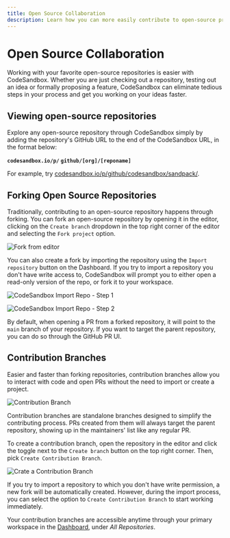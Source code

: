 ```yaml
---
title: Open Source Collaboration
description: Learn how you can more easily contribute to open-source projects with CodeSandbox.
---
```



# Open Source Collaboration

Working with your favorite open-source repositories is easier with CodeSandbox. Whether you are just checking out a repository, testing out an idea or formally proposing a feature, CodeSandbox can eliminate tedious steps in your process and get you working on your ideas faster.

## Viewing open-source repositories

Explore any open-source repository through CodeSandbox simply by adding the repository's GitHub URL to the end of the CodeSandbox URL, in the format below:

<Callout emoji="">**`codesandbox.io/p/` `github/[org]/[reponame]`**</Callout>

For example, try [codesandbox.io/p/github/codesandbox/sandpack/](https://codesandbox.io/p/github/codesandbox/sandpack).

## Forking Open Source Repositories

Traditionally, contributing to an open-source repository happens through forking. You can fork an open-source repository by opening it in the editor, clicking on the `Create branch` dropdown in the top right corner of the editor and selecting the `Fork project` option.

![Fork from editor](../images/fork-repo-from-editor.jpg)

You can also create a fork by importing the repository using the `Import repository` button on the Dashboard. If you try to import a repository you don't have write access to, CodeSandbox will prompt you to either open a read-only version of the repo, or fork it to your workspace.

![CodeSandbox Import Repo - Step 1](../images/repo-import-url-step-1.jpg)

![CodeSandbox Import Repo - Step 2](../images/repo-import-url-step-2.jpg)

By default, when opening a PR from a forked repository, it will point to the `main` branch of your repository. If you want to target the parent repository, you can do so through the GitHub PR UI.

## Contribution Branches

Easier and faster than forking repositories, contribution branches allow you to interact with code and open PRs without the need to import or create a project.

![Contribution Branch](../images/contribution-branch.jpg)

Contribution branches are standalone branches designed to simplify the contributing process. PRs created from them will always target the parent repository, showing up in the maintainers' list like any regular PR.

To create a contribution branch, open the repository in the editor and click the toggle next to the `Create branch` button on the top right corner. Then, pick `Create Contribution Branch`.

![Crate a Contribution Branch](../images/create-contribution-branch.jpg)

If you try to import a repository to which you don't have write permission, a new fork will be automatically created. However, during the import process, you can select the option to `Create Contribution Branch` to start working immediately.

Your contribution branches are accessible anytime through your primary workspace in the [Dashboard](https://codesandbox.io/dashboard), under _All Repositories_.
